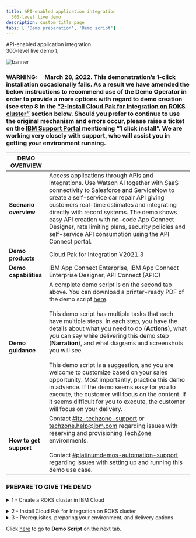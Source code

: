 ```yaml
---
title: API-enabled application integration
  300-level live demo
description: custom title page
tabs: [ 'Demo preparation', 'Demo script']
---
```


  <span>
    API-enabled application integration <br /> 300-level live demo
  </span>
);

![banner](./images/300-int-API-enabled-prep-GitHub-banner-8-3-21-short.jpg)

<span id="top"></span>

### **WARNING**:     March 28, 2022. This demonstration’s 1-click installation occasionally fails. As a result we have amended the below instructions to recommend use of the Demo Operator in order to provide a more options with regard to demo creation (see step 8 in the [“2-Install Cloud Pak for Integration on ROKS cluster”](#ROKSinstall) section below. Should you prefer to continue to use the original mechanism and errors occur, please raise a ticket on the <a href="https://www.ibm.com/mysupport" target="_blank" rel="noreferrer">IBM Support Portal</a> mentioning “1 click install”. We are working very closely with support, who will assist you in getting your environment running.

| DEMO OVERVIEW |                          |
| --------------------------------------- | ------------------------------------- |
| **Scenario overview** | Access applications through APIs and integrations. Use Watson AI together with SaaS connectivity to Salesforce and ServiceNow to create a self-service car repair API giving customers real-time estimates and integrating directly with record systems. The demo shows easy API creation with no-code App Connect Designer, rate limiting plans, security policies and self-service API consumption using the API Connect portal. |
| **Demo products** | Cloud Pak for Integration V2021.3 |
| **Demo capabilities** | IBM App Connect Enterprise, IBM App Connect Enterprise Designer, API Connect (APIC) |
| **Demo guidance** | A complete demo script is on the second tab above. You can download a printer-ready PDF of the demo script <a href="./300-Integration-API-Demo-Script.pdf" target="_blank" rel="noreferrer">here</a>. <br/><br/> This demo script has multiple tasks that each have multiple steps. In each step, you have the details about what you need to do (**Actions**), what you can say while delivering this demo step (**Narration**), and what diagrams and screenshots you will see.<br/><br/>This demo script is a suggestion, and you are welcome to customize based on your sales opportunity. Most importantly, practice this demo in advance. If the demo seems easy for you to execute, the customer will focus on the content. If it seems difficult for you to execute, the customer will focus on your delivery. |
| **How to get support** | Contact <a href="https://ibm-cloud.slack.com/archives/C0124J683GW" target="_blank" rel="noreferrer">#itz-techzone-support</a> or <a href="mailto:techzone.help@ibm.com">techzone.help@ibm.com</a> regarding issues with reserving and provisioning TechZone environments. <br/><br/> Contact <a href="https://ibm-cloud.slack.com/archives/C0216F39ACU" target="_blank" rel="noreferrer">#platinumdemos-automation-support</a> regarding issues with setting up and running this demo use case. |

### **PREPARE TO GIVE THE DEMO**

<details>

<summary>1 - Create a ROKS cluster in IBM Cloud</summary>

<br/>

A Cloud Pak for Integration ROKS cluster can be provisioned from IBMDemos by following these steps:

<br/>

1. Access the <a href="https://techzone.ibm.com/" target="_blank" rel="noreferrer">IBM Tech Zone site</a> and log in using your IBM credentials.

<br/>

2. On the home page, open the **Activation kits** tab.
<br/><br/><img src="https://raw.githubusercontent.com/ibm-garage-tsa/platinum-demos/master/src/pages/300-integration/images/request-environment-2.png" width="800" />

<br/>

3. Open the **Cloud Pak for Integration Activation Kit**.
<br/><br/><img src="https://raw.githubusercontent.com/ibm-garage-tsa/platinum-demos/master/src/pages/300-integration/images/cp4i-ak.png" width="800" />

<br/>

4. Open the **Environments** tab.
<br/><br/><img src="https://raw.githubusercontent.com/ibm-garage-tsa/platinum-demos/master/src/pages/300-integration/images/environments.png" width="800" />

<br/>

5. Select the ROKS cluster that you want (the simplest way is to select the latest version of the Express instalation).
<br/><br/><img src="https://raw.githubusercontent.com/ibm-garage-tsa/platinum-demos/master/src/pages/300-integration/images/express.png" width="800" />

<br/>

6. Complete the **Create a reservation** form to define the details of your ROKS Reservation.
<br/><br/><img src="https://raw.githubusercontent.com/ibm-garage-tsa/platinum-demos/master/src/pages/300-integration/images/reservation-form.png" width="800" />

<br/>

<InlineNotification><strong>NOTE</strong> If you have any problem in Express instalation about No Cluster available, go ahead with the Custom installation. The process is the same, however Express is a 5 minute request, because you will receive a pre-created ROKS cluster from a queue, and custom is a 2 hour provisioning, because the ROKS cluster will be installed, behind the scenes, from scratch for you.</InlineNotification>

<br/>

7. After few minutes, your ROKS environment is ready. If it is the first time that you are requesting a ROKS environment, you will receive an email to accept the invitation to join the ITZ IBM cloud account. Open the email, click **Join now** and follow the steps to accept the invitation. Your new cluster is available in this ITZ account. Take note of the account name, you will use it later to install CP4I.
<br/><br/><img src="https://raw.githubusercontent.com/ibm-garage-tsa/platinum-demos/master/src/pages/300-integration/images/itz-account-invitation.png" width="500" />

<br/>

Now you are ready to move to the next step and install Cloud Pak for Integration.

<br/>

**[Go to top](#top)**

</details>

<span id="ROKSinstall"></span>
<details>

<summary>2 - Install Cloud Pak for Integration on ROKS cluster</summary>

<br/>

1. Log in to <a href="https://cloud.ibm.com/catalog" target="_blank" rel="noreferrer">https://cloud.ibm.com/catalog</a>. Confirm that you are using the **ITZ** account.
<br/><br/><img src="https://raw.githubusercontent.com/ibm-garage-tsa/platinum-demos/master/src/pages/300-integration/images/dte_org.png" width="800" />

<br/>

2. Select **Cloud Pak for Integration** from the catalog.
<br/><br/><img src="https://raw.githubusercontent.com/ibm-garage-tsa/platinum-demos/master/src/pages/300-integration/images/cp4i_catalog.png" width="800" />

<br/>

3. On **Select a deployment method**, select the version of Cloud Pak for Integration that you want to install. Since some demos are ready for a specific Pak version, please check what version is necessary on the demo page.
<br/><br/><img src="https://raw.githubusercontent.com/ibm-garage-tsa/platinum-demos/master/src/pages/300-integration/images/cp4i-version.png" width="800" />

<br/>

4. Scroll down the page to the **Select your cluster** section. From the list, select the Redhat Openshift Cluster that you just created.
<br/><br/><img src="https://raw.githubusercontent.com/ibm-garage-tsa/platinum-demos/master/src/pages/300-integration/images/roks-cluster2.png" width="800" />

<br/>

5. Click **Add project**. Enter a project name and tag name to identify your cluster.
<br/><br/><img src="https://raw.githubusercontent.com/ibm-garage-tsa/platinum-demos/master/src/pages/300-integration/images/add-project.png" width="800" />

<br/>

6. Enter **cp4i** as Project name. Click **Add**.
<br/><br/><img src="https://raw.githubusercontent.com/ibm-garage-tsa/platinum-demos/master/src/pages/300-integration/images/cp4i-project.png" width="800" />

<br/>

7. Scroll down to the **Set the deployment values** section. Uncheck the **Use an existing secret?** option to define a new password. Enter a value for csDefaultAdminPassword. It is important that you choose a password that is 32 characters in length and it conforms to the password rule - number, letter, -.

<br/>

<InlineNotification><strong>NOTE</strong>: Currently password validation is not enforced on this page. If you proceed with an invalid password you will be able to start the installation but it will fail. There is no way to recover from this error other than provisioning a new cluster.</InlineNotification>

<br/>

  <img src="https://raw.githubusercontent.com/ibm-garage-tsa/platinum-demos/master/src/pages/300-integration/images/password.png" width="800" />

<br/>

8. Scroll down to **Parameters with default values**. Click the ‘twisty’ to open them. Change the default values parameters listed below.

<br/>

<InlineNotification><strong>Warning</strong>: Due to issues with the current provisioning mechanism, we advise that instead of setting demoPreparation to true as described below, you instead set it to false. Now it will only install the Cloud Pak for Integration product in this step. Once this step is complete, then use <a href="https://www.ibm.com/docs/en/cloud-paks/cp-integration/2021.1?topic=runtimes-deploying-cloud-pak-integration-demos" target="_blank" rel="noreferrer">these instructions</a> from the documentation center to complete the demo preparation using the Demo Operator.<br/><br/>There are a number of advantages to using the Demo Operator:<br/><br/>• You can choose to install only the demos you plan to use, reducing the install time, and simplifying your environment. <br/><br/>• Should any errors occur, you can simply delete the Demo custom resource that you have created and try creating it again, perhaps with a reduced number of demos to install. Comparatively, if demoPreparation is set to true and that installation fails, you may have to start from scratch, reprovisioning the cluster.<br/><br/>• You can use this Demo operator on any Cloud Pak for Integration installation, so you are not tied to the ROKS infrastructure as you are with the current approach. You could for example use a locally installed environment.<br/><br/>Please note that use of the Demo Operator requires experience with creating custom resources in OpenShift. If you do not have the required skillset to use Demo Operator, please consider continuing with demoPreparation set to true. Should this fail, you will have to either raise a ticket via the <a href="https://www.ibm.com/mysupport" target="_blank" rel="noreferrer">IBM Support Portal</a> for help.</InlineNotification>

<br/><img src="https://raw.githubusercontent.com/ibm-garage-tsa/platinum-demos/master/src/pages/300-integration/images/cp4i-install-param.png" width="800" />

<br/>

If you do have an SMTP email server and accounts that you can use, you may sign up for a free <a href="https://mailtrap.io" target="_blank" rel="noreferrer">Mailtrap.io account</a>. Mailtrap.io is a free cloud service that mimics an SMTP server. It is used for development/demonstration purposes only.

<br/>

Fill in the following fields:

<br/>

• demoPreparation: Set to ‘true’

<br/>

• demoAPICEmailAddress: if you’re using mailtrap.io, use any email address. Use ’apicadmin@example.com’ to be safe — example.com is guaranteed to not be a real domain. If you’re using your own mail server, use an email address that you can receive and read.

<br/>

• demoAPICMailServerPort: if you’re using mailtrap, leave this as 2525

<br/>

• demoAPICMialServerUsername: Set this to your mailtrap username.

<br/>

• demoAPICMailServerPassword: Set this to your mailtrap password.

<br/>

9. Accept the license agreement and click **Install** to install Cloud Pak for Integration. The installation will take up to 90 minutes.
<br/><br/><img src="https://raw.githubusercontent.com/ibm-garage-tsa/platinum-demos/master/src/pages/300-integration/images/license.png" width="500" />

<br/>

10. You can view the progress in the Schematics progress bar or check the details in view log.
<br/><br/><img src="https://raw.githubusercontent.com/ibm-garage-tsa/platinum-demos/master/src/pages/300-integration/images/progress-bar.png" width="800" />

<br/>

11. When the status is **Active**, you will be able to access Cloud Pak for Integration Platform Navigator. Select **Offering Dashboard** on the upper right corner of the page.
<br/><br/><img src="https://raw.githubusercontent.com/ibm-garage-tsa/platinum-demos/master/src/pages/300-integration/images/offering_dashboard.png" width="800" /><br/>

You can also get to the platform navigator page from a browser by manually entering **cpd-cp4i<.yourcluster-domain-name>**. Your cluster domain is shown in the **Details** section in **Reserved Instances**.

<br/>

12. On the log in page, select the authentication type **IBM provided credentials (admin only)**.
<br/><br/><img src="https://raw.githubusercontent.com/ibm-garage-tsa/platinum-demos/master/src/pages/300-integration/images/authentication-types.png" width="800" />

<br/>

13. Log in with your admin user and password.
<br/><br/><img src="https://raw.githubusercontent.com/ibm-garage-tsa/platinum-demos/master/src/pages/300-integration/images/login.png" width="800" />

<br/>

14. Click **View capabilities**.
<br/><br/><img src="https://raw.githubusercontent.com/ibm-garage-tsa/platinum-demos/master/src/pages/300-integration/images/capabilities.png" width="800" />

<br/>

15. The instances for API Connect, App Connect Designer, App Connect Dashboard and Asset Repository dispay here. Additional instances for any of the integration capabilities can be created by selecting **Create capabilities**.
<br/><br/><img src="https://raw.githubusercontent.com/ibm-garage-tsa/platinum-demos/master/src/pages/300-integration/images/instances.png" width="800" />

<br/>

You have successfully completed cluster provisioning, installation of Cloud Pak for Integration, and deployment of API Connect and App Connect. You are ready to proceed to Sales Demos or CP4I Labs that are supported on Cloud Pak for Integration on ROKS.

<br/>

**[Go to top](#top)**

</details>

<details>

<summary>3 - Prerequisites, preparing your environment, and delivery options</summary>

<br/>

- Learn about <a href="https://ibm-garage-tsa.github.io/cp4i-demohub/salesdemos/carrepair-new/prepare/" target="_blank" rel="noreferrer">prerequisites and preparing your environment</a>
- Check the different delivery options and be ready to deliver the demo
- Download the [demo slides](./slides.pptx)

<br/>

**[Go to top](#top)**

</details>

Click [here](/300-integration/demo-script) to go to **Demo Script** on the next tab.
